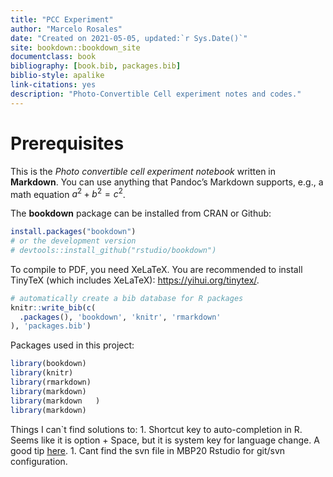 ```yaml
--- 
title: "PCC Experiment"
author: "Marcelo Rosales"
date: "Created on 2021-05-05, updated:`r Sys.Date()`"
site: bookdown::bookdown_site
documentclass: book
bibliography: [book.bib, packages.bib]
biblio-style: apalike
link-citations: yes
description: "Photo-Convertible Cell experiment notes and codes."
---
```


# Prerequisites

This is the _Photo convertible cell experiment notebook_ written in **Markdown**. You can use anything that Pandoc's Markdown supports, e.g., a math equation $a^2 + b^2 = c^2$.

The **bookdown** package can be installed from CRAN or Github:

```r
install.packages("bookdown")
# or the development version
# devtools::install_github("rstudio/bookdown")
```

To compile to PDF, you need XeLaTeX. You are recommended to install TinyTeX (which includes XeLaTeX): <https://yihui.org/tinytex/>.

```r
# automatically create a bib database for R packages
knitr::write_bib(c(
  .packages(), 'bookdown', 'knitr', 'rmarkdown'
), 'packages.bib')
```

Packages used in this project:  

```r

library(bookdown)
library(knitr)
library(rmarkdown)
library(markdown)
library(markdown   ) 
library(markdown)
```

Things I can`t find solutions to:
1. Shortcut key to auto-completion in R. Seems like it is option + Space, but it is system key for language change. A good tip [here](https://www.r-bloggers.com/2020/05/rstudio-shortcuts-and-tips/). 
1. Cant find the svn file in MBP20 Rstudio for git/svn configuration.
